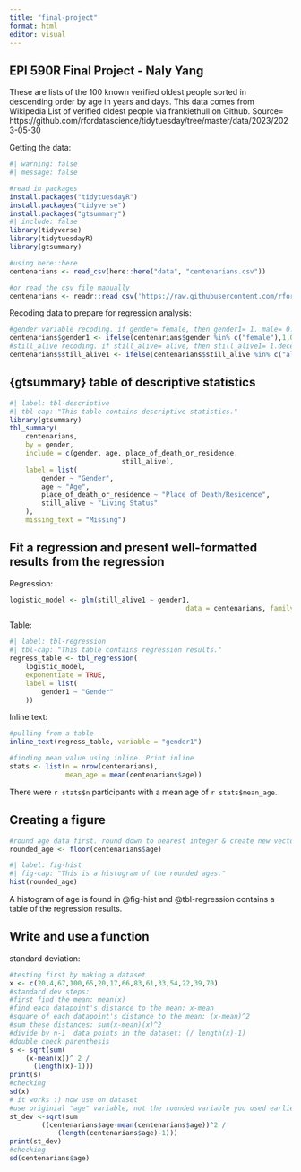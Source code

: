 ```yaml
---
title: "final-project"
format: html
editor: visual
---
```


## EPI 590R Final Project - Naly Yang

These are lists of the 100 known verified oldest people sorted in descending order by age in years and days. This data comes from Wikipedia List of verified oldest people via frankiethull on Github. 
Source= https://github.com/rfordatascience/tidytuesday/tree/master/data/2023/2023-05-30

Getting the data:
```r
#| warning: false
#| message: false

#read in packages
install.packages("tidytuesdayR")
install.packages("tidyverse")
install.packages("gtsummary")
#| include: false
library(tidyverse)
library(tidytuesdayR)
library(gtsummary)

#using here::here
centenarians <- read_csv(here::here("data", "centenarians.csv"))

#or read the csv file manually
centenarians <- readr::read_csv('https://raw.githubusercontent.com/rfordatascience/tidytuesday/master/data/2023/2023-05-30/centenarians.csv')
```

Recoding data to prepare for regression analysis:
```r
#gender variable recoding. if gender= female, then gender1= 1. male= 0.
centenarians$gender1 <- ifelse(centenarians$gender %in% c("female"),1,0)
#still_alive recoding. if still_alive= alive, then still_alive1= 1.deceased= 0.
centenarians$still_alive1 <- ifelse(centenarians$still_alive %in% c("alive"),1,0)
```

## {gtsummary} table of descriptive statistics

```r
#| label: tbl-descriptive
#| tbl-cap: "This table contains descriptive statistics."
library(gtsummary)
tbl_summary(
	centenarians,
	by = gender,
	include = c(gender, age, place_of_death_or_residence,
							still_alive),
	label = list(
		gender ~ "Gender",
		age ~ "Age",
		place_of_death_or_residence ~ "Place of Death/Residence",
		still_alive ~ "Living Status"
	),
	missing_text = "Missing")
```

## Fit a regression and present well-formatted results from the regression

Regression:

```r
logistic_model <- glm(still_alive1 ~ gender1,
											data = centenarians, family= binomial())
```

Table:

```r
#| label: tbl-regression
#| tbl-cap: "This table contains regression results."
regress_table <- tbl_regression(
	logistic_model,
	exponentiate = TRUE,
	label = list(
		gender1 ~ "Gender"
	))
```

Inline text:
```r
#pulling from a table
inline_text(regress_table, variable = "gender1")

#finding mean value using inline. Print inline
stats <- list(n = nrow(centenarians),
              mean_age = mean(centenarians$age))

```

There were `r stats$n` participants with a mean age of `r stats$mean_age`.


## Creating a figure

```r
#round age data first. round down to nearest integer & create new vector for the roudned age.
rounded_age <- floor(centenarians$age)

```

```r
#| label: fig-hist
#| fig-cap: "This is a histogram of the rounded ages."
hist(rounded_age)
```


A histogram of age is found in @fig-hist and @tbl-regression contains a table of the regression results.

## Write and use a function

standard deviation:
```r
#testing first by making a dataset
x <- c(20,4,67,100,65,20,17,66,83,61,33,54,22,39,70)
#standard dev steps:
#first find the mean: mean(x)
#find each datapoint's distance to the mean: x-mean
#square of each datapoint's distance to the mean: (x-mean)^2
#sum these distances: sum(x-mean)(x)^2
#divide by n-1  data points in the dataset: (/ length(x)-1)
#double check parenthesis
s <- sqrt(sum(
    (x-mean(x))^ 2 /
      (length(x)-1)))
print(s)
#checking
sd(x)
# it works :) now use on dataset
#use originial "age" variable, not the rounded variable you used earlier in the Figure section.
st_dev <-sqrt(sum
        ((centenarians$age-mean(centenarians$age))^2 /
            (length(centenarians$age)-1)))
print(st_dev)
#checking
sd(centenarians$age)
```

